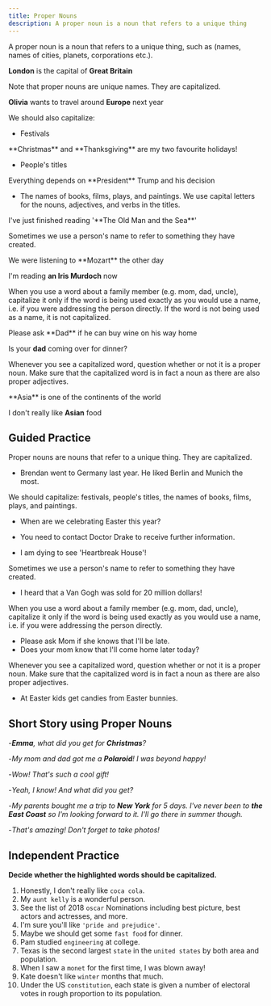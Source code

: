 ```yaml
---
title: Proper Nouns
description: A proper noun is a noun that refers to a unique thing
---
```


A proper noun is a noun that refers to a unique thing, such as (names, names of cities, planets, corporations etc.).

<Callout title="Example">**London** is the capital of **Great Britain**</Callout>

Note that proper nouns are unique names. They are capitalized.

<Callout title="Example">**Olivia** wants to travel around **Europe** next year</Callout>

We should also capitalize:

- Festivals

<Callout title="Example">
  **Christmas** and **Thanksgiving** are my two favourite holidays!
</Callout>

- People's titles

<Callout title="Example">
  Everything depends on **President** Trump and his decision
</Callout>

- The names of books, films, plays, and paintings. We use capital letters for the nouns, adjectives, and verbs in the titles.

<Callout title="Example">
  I've just finished reading '**The Old Man and the Sea**'
</Callout>

Sometimes we use a person's name to refer to something they have created.

<Callout title="Example">
  We were listening to **Mozart** the other day

I'm reading **an Iris Murdoch** now

</Callout>

When you use a word about a family member (e.g. mom, dad, uncle), capitalize it only if the word is being used exactly as you would use a name, i.e. if you were addressing the person directly. If the word is not being used as a name, it is not capitalized.

<Callout title="Example">
  Please ask **Dad** if he can buy wine on his way home
  
Is your **dad** coming over for  dinner?

</Callout>

Whenever you see a capitalized word, question whether or not it is a proper noun. Make sure that the capitalized word is in fact a noun as there are also proper adjectives.

<Callout title="Example">
  **Asia** is one of the continents of the world <Tooltip content="Proper noun" />
  
I don't really like **Asian** food <Tooltip content="Proper adjective" />

</Callout>

## Guided Practice

<Callout title="Tip">
  Proper nouns are nouns that refer to a unique thing. They are capitalized.
</Callout>

- Brendan went to Germany last year. He liked Berlin and Munich the most. <Tooltip content='Brendan, Germany, Berlin, Munich' />

<Callout title="Tip">
  We should capitalize: festivals, people's titles, the names of books, films, plays, and
  paintings.
</Callout>

- When are we celebrating Easter this year? <Tooltip content='Easter' />

- You need to contact Doctor Drake to receive further information. <Tooltip content='Doctor' />

- I am dying to see 'Heartbreak House'! <Tooltip content='Heartbreak House' />

<Callout title="Tip">
  Sometimes we use a person's name to refer to something they have created.
</Callout>

- I heard that a Van Gogh was sold for 20 million dollars! <Tooltip content="Van Gogh" />

<Callout title="Tip">
  When you use a word about a family member (e.g. mom, dad, uncle), capitalize it only if
  the word is being used exactly as you would use a name, i.e. if you were addressing the
  person directly.
</Callout>

- Please ask Mom if she knows that I'll be late. <Tooltip content='Mom' />
- Does your mom know that I'll come home later today? <Tooltip content='mom' />

<Callout title="Tip">
  Whenever you see a capitalized word, question whether or not it is a proper noun. Make
  sure that the capitalized word is in fact a noun as there are also proper adjectives.
</Callout>

- At Easter <Tooltip content='Easter (proper noun)' /> kids get candies from Easter <Tooltip content='Easter (proper adjective)' /> bunnies.

## Short Story using Proper Nouns

-_**Emma**, what did you get for **Christmas**?_

-_My mom and dad got me a **Polaroid**! I was beyond happy!_

-_Wow! That's such a cool gift!_

-_Yeah, I know! And what did you get?_

-_My parents bought me a trip to **New York** for 5 days. I've never been to **the East Coast** so I'm looking forward to it. I'll go there in summer though._

-_That's amazing! Don't forget to take photos!_

## Independent Practice

**Decide whether the highlighted words should be capitalized.**

1. Honestly, I don't really like `coca cola`. <Tooltip content='Coca Cola' />
2. My `aunt kelly` is a wonderful person. <Tooltip contentl='aunt Kelly'  />
3. See the list of 2018 `oscar` Nominations including best picture, best actors and actresses, and more. <Tooltip contentl='Oscar'  />
4. I'm sure you'll like `'pride and prejudice'`. <Tooltip content='Pride and Prejudice' />
5. Maybe we should get some `fast food` for dinner. <Tooltip content='fast food' />
6. Pam studied `engineering` at college. <Tooltip content='Engineering' />
7. Texas is the second largest `state` in the `united states` by both area and population. <Tooltip content='United States' />
8. When I saw a `monet` for the first time, I was blown away! <Tooltip content='Monet' />
9. Kate doesn't like `winter` months that much. <Tooltip content='winter' />
10. Under the US `constitution`, each state is given a number of electoral votes in rough proportion to its population. <Tooltip content='constitution' />

